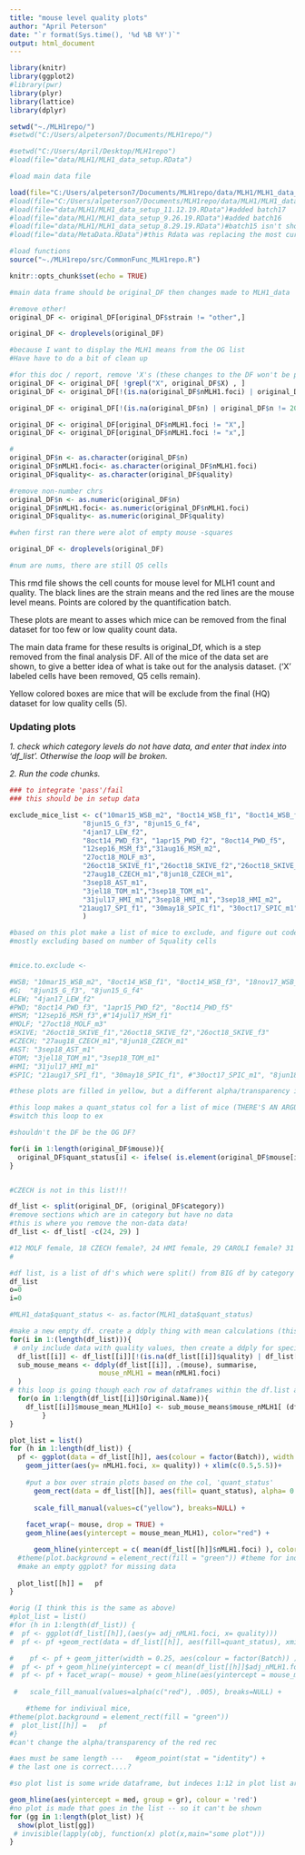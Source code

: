```yaml
---
title: "mouse level quality plots"
author: "April Peterson"
date: "`r format(Sys.time(), '%d %B %Y')`"
output: html_document
---
```



```r
library(knitr)
library(ggplot2)
#library(pwr)
library(plyr)
library(lattice)
library(dplyr)

setwd("~./MLH1repo/")
#setwd("C:/Users/alpeterson7/Documents/MLH1repo/")

#setwd("C:/Users/April/Desktop/MLH1repo")
#load(file="data/MLH1/MLH1_data_setup.RData")

#load main data file

load(file="C:/Users/alpeterson7/Documents/MLH1repo/data/MLH1/MLH1_data_setup_1.10.20.RData")#edits to OG.original.DF
#load(file="C:/Users/alpeterson7/Documents/MLH1repo/data/MLH1/MLH1_data_setup_1.5.20.RData")#added batch18
#load(file="data/MLH1/MLH1_data_setup_11.12.19.RData")#added batch17
#load(file="data/MLH1/MLH1_data_setup_9.26.19.RData")#added batch16
#load(file="data/MLH1/MLH1_data_setup_8.29.19.RData")#batch15 isn't showing up
#load(file="data/MetaData.RData")#this Rdata was replacing the most current batch.. agg!

#load functions
source("~./MLH1repo/src/CommonFunc_MLH1repo.R")

knitr::opts_chunk$set(echo = TRUE)

#main data frame should be original_DF then changes made to MLH1_data

#remove other!
original_DF <- original_DF[original_DF$strain != "other",]

original_DF <- droplevels(original_DF)
```


```r
#because I want to display the MLH1 means from the OG list
#Have have to do a bit of clean up

#for this doc / report, remove 'X's (these changes to the DF won't be passed on)
original_DF <- original_DF[ !grepl("X", original_DF$X) , ]
original_DF <- original_DF[!(is.na(original_DF$nMLH1.foci) | original_DF$nMLH1.foci==""), ]

original_DF <- original_DF[!(is.na(original_DF$n) | original_DF$n != 20), ]

original_DF <- original_DF[original_DF$nMLH1.foci != "X",]
original_DF <- original_DF[original_DF$nMLH1.foci != "x",]

#
original_DF$n <- as.character(original_DF$n)
original_DF$nMLH1.foci<- as.character(original_DF$nMLH1.foci)
original_DF$quality<- as.character(original_DF$quality)

#remove non-number chrs
original_DF$n <- as.numeric(original_DF$n)
original_DF$nMLH1.foci<- as.numeric(original_DF$nMLH1.foci)
original_DF$quality<- as.numeric(original_DF$quality)

#when first ran there were alot of empty mouse -squares

original_DF <- droplevels(original_DF)

#num are nums, there are still Q5 cells
```


This rmd file shows the cell counts for mouse level for MLH1 count and quality. The black lines are the strain means and the red lines are the mouse level means. Points are colored by the quantification batch.

These plots are meant to asses which mice can be removed from the final dataset for too few or low quality count data.  

The main data frame for these results is original_Df, which is a step removed from the final analysis DF. All of the mice of the data set are shown, to give a better idea of what is take out for the analysis dataset. ('X' labeled cells have been removed, Q5 cells remain).  

Yellow colored boxes are mice that will be exclude from the final (HQ) dataset for low quality cells (5).




### Updating plots

*1. check which category levels do not have data, and enter that index into 'df_list'. Otherwise the loop will be broken.*

*2. Run the code chunks.*



```r
### to integrate 'pass'/fail
### this should be in setup data

exclude_mice_list <- c("10mar15_WSB_m2", "8oct14_WSB_f1", "8oct14_WSB_f3", "18nov17_WSB_f5",
                  "8jun15_G_f3", "8jun15_G_f4",
                  "4jan17_LEW_f2",
                  "8oct14_PWD_f3", "1apr15_PWD_f2", "8oct14_PWD_f5",
                  "12sep16_MSM_f3","31aug16_MSM_m2",
                  "27oct18_MOLF_m3",
                  "26oct18_SKIVE_f1","26oct18_SKIVE_f2","26oct18_SKIVE_f3",
                  "27aug18_CZECH_m1","8jun18_CZECH_m1",
                  "3sep18_AST_m1",
                  "3jel18_TOM_m1","3sep18_TOM_m1",
                  "31jul17_HMI_m1","3sep18_HMI_m1","3sep18_HMI_m2",
                 "21aug17_SPI_f1", "30may18_SPIC_f1", "30oct17_SPIC_m1", "8jun18_SPIC_m2"
                  )

#based on this plot make a list of mice to exclude, and figure out code to outline in red
#mostly excluding based on number of 5quality cells


#mice.to.exclude <- 

#WSB; "10mar15_WSB_m2", "8oct14_WSB_f1", "8oct14_WSB_f3", "18nov17_WSB_f5",
#G;  "8jun15_G_f3", "8jun15_G_f4"
#LEW; "4jan17_LEW_f2"
#PWD; "8oct14_PWD_f3", "1apr15_PWD_f2", "8oct14_PWD_f5"
#MSM; "12sep16_MSM_f3",#"14jul17_MSM_f1"
#MOLF; "27oct18_MOLF_m3"
#SKIVE; "26oct18_SKIVE_f1","26oct18_SKIVE_f2","26oct18_SKIVE_f3"
#CZECH; "27aug18_CZECH_m1","8jun18_CZECH_m1"
#AST: "3sep18_AST_m1"
#TOM; "3jel18_TOM_m1","3sep18_TOM_m1"
#HMI; "31jul17_HMI_m1"
#SPIC; "21aug17_SPI_f1", "30may18_SPIC_f1", #"30oct17_SPIC_m1", "8jun18_SPIC_m2", 

#these plots are filled in yellow, but a different alpha/transparency is being applied - I don't know why

#this loop makes a quant_status col for a list of mice (THERE'S AN ARGUMENT FOR Drawing a box around the mouse blocks )
#switch this loop to ex

#shouldn't the DF be the OG DF?

for(i in 1:length(original_DF$mouse)){
  original_DF$quant_status[i] <- ifelse( is.element(original_DF$mouse[i], exclude_mice_list), "exclude", NA)
}


#CZECH is not in this list!!!

df_list <- split(original_DF, (original_DF$category))
#remove sections which are in category but have no data
#this is where you remove the non-data data!
df_list <- df_list[ -c(24, 29) ]

#12 MOLF female, 18 CZECH female?, 24 HMI female, 29 CAROLI female? 31 other
#

#df list, is a list of df's which were split() from BIG df by category
df_list 
o=0
i=0

#MLH1_data$quant_status <- as.factor(MLH1_data$quant_status)

#make a new empty df. create a ddply thing with mean calculations (this is like a list for matching up later)
for(i in 1:(length(df_list))){
 # only include data with quality values, then create a ddply for specific sub-df that calqs mean by each mouse
  df_list[[i]] <- df_list[[i]][!(is.na(df_list[[i]]$quality) | df_list[[i]]$quality==""), ]
  sub_mouse_means <- ddply(df_list[[i]], .(mouse), summarise,
                      mouse_nMLH1 = mean(nMLH1.foci)
  )
# this loop is going though each row of dataframes within the df.list and assigning the mouse mean
  for(o in 1:length(df_list[[i]]$Original.Name)){
    df_list[[i]]$mouse_mean_MLH1[o] <- sub_mouse_means$mouse_nMLH1[ (df_list[[i]]$mouse[o] == sub_mouse_means$mouse) ]
        }
}

plot_list = list()
for (h in 1:length(df_list)) {
  pf <- ggplot(data = df_list[[h]], aes(colour = factor(Batch)), width = 0.25)+ 
    geom_jitter(aes(y= nMLH1.foci, x= quality)) + xlim(c(0.5,5.5))+
  
    #put a box over strain plots based on the col, 'quant_status'
      geom_rect(data = df_list[[h]], aes(fill= quant_status), alpha= 0.045, xmin=-100, xmax=100, ymin=-100, ymax=100)+
  
      scale_fill_manual(values=c("yellow"), breaks=NULL) +   
        
    facet_wrap(~ mouse, drop = TRUE) + 
    geom_hline(aes(yintercept = mouse_mean_MLH1), color="red") +

      geom_hline(yintercept = c( mean(df_list[[h]]$nMLH1.foci) ), color="black" )
  #theme(plot.background = element_rect(fill = "green")) #theme for indiviual mice, 
  #make an empty ggplot? for missing data
  
  plot_list[[h]] =   pf
}

#orig (I think this is the same as above)
#plot_list = list()
#for (h in 1:length(df_list)) {
#  pf <- ggplot(df_list[[h]],(aes(y= adj_nMLH1.foci, x= quality)))
#  pf <- pf +geom_rect(data = df_list[[h]], aes(fill=quant_status), xmin=-100, xmax=100, ymin=-100, ymax=100, alpha=0.005)

#    pf <- pf + geom_jitter(width = 0.25, aes(colour = factor(Batch)) )
#  pf <- pf + geom_hline(yintercept = c( mean(df_list[[h]]$adj_nMLH1.foci) ), color="black" )
#  pf <- pf + facet_wrap(~ mouse) + geom_hline(aes(yintercept = mouse_mean_MLH1), color="red") + 
    
 #   scale_fill_manual(values=alpha(c("red"), .005), breaks=NULL) +

    #theme for indiviual mice, 
#theme(plot.background = element_rect(fill = "green"))
#  plot_list[[h]] =   pf
#}
#can't change the alpha/transparency of the red rec

#aes must be same length ---   #geom_point(stat = "identity") +
# the last one is correct....?

#so plot list is some wride dataframe, but indeces 1:12 in plot list are ggplots
```



```r
geom_hline(aes(yintercept = med, group = gr), colour = 'red')
#no plot is made that goes in the list -- so it can't be shown
for (gg in 1:length(plot_list) ){
  show(plot_list[gg])
 # invisible(lapply(obj, function(x) plot(x,main="some plot")))
}
```


